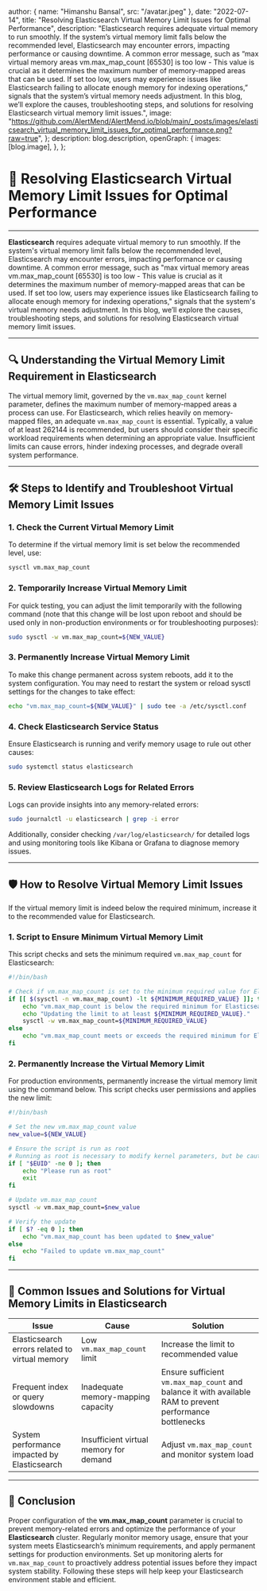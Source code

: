 
  author: { name: "Himanshu Bansal", src: "/avatar.jpeg" },
  date: "2022-07-14",
  title: "Resolving Elasticsearch Virtual Memory Limit Issues for Optimal Performance",
  description:
    "Elasticsearch requires adequate virtual memory to run smoothly. If the system’s virtual memory limit falls below the recommended level, Elasticsearch may encounter errors, impacting performance or causing downtime. A common error message, such as “max virtual memory areas vm.max_map_count [65530] is too low - This value is crucial as it determines the maximum number of memory-mapped areas that can be used. If set too low, users may experience issues like Elasticsearch failing to allocate enough memory for indexing operations,” signals that the system’s virtual memory needs adjustment. In this blog, we’ll explore the causes, troubleshooting steps, and solutions for resolving Elasticsearch virtual memory limit issues.",
  image: "https://github.com/AlertMend/AlertMend.io/blob/main/_posts/images/elasticsearch_virtual_memory_limit_issues_for_optimal_performance.png?raw=true",
};
  description: blog.description,
  openGraph: {
    images: [blog.image],
  },
};


# 🚀 **Resolving Elasticsearch Virtual Memory Limit Issues for Optimal Performance**
---

**Elasticsearch** requires adequate virtual memory to run smoothly. If the system's virtual memory limit falls below the recommended level, Elasticsearch may encounter errors, impacting performance or causing downtime. A common error message, such as "max virtual memory areas vm.max\_map\_count [65530] is too low - This value is crucial as it determines the maximum number of memory-mapped areas that can be used. If set too low, users may experience issues like Elasticsearch failing to allocate enough memory for indexing operations," signals that the system's virtual memory needs adjustment. In this blog, we’ll explore the causes, troubleshooting steps, and solutions for resolving Elasticsearch virtual memory limit issues.

---

## 🔍 **Understanding the Virtual Memory Limit Requirement in Elasticsearch**

The virtual memory limit, governed by the `vm.max_map_count` kernel parameter, defines the maximum number of memory-mapped areas a process can use. For Elasticsearch, which relies heavily on memory-mapped files, an adequate `vm.max_map_count` is essential. Typically, a value of at least 262144 is recommended, but users should consider their specific workload requirements when determining an appropriate value. Insufficient limits can cause errors, hinder indexing processes, and degrade overall system performance.

---

## 🛠️ **Steps to Identify and Troubleshoot Virtual Memory Limit Issues**

### 1. **Check the Current Virtual Memory Limit**

To determine if the virtual memory limit is set below the recommended level, use:

```bash
sysctl vm.max_map_count
```

### 2. **Temporarily Increase Virtual Memory Limit**

For quick testing, you can adjust the limit temporarily with the following command (note that this change will be lost upon reboot and should be used only in non-production environments or for troubleshooting purposes):

```bash
sudo sysctl -w vm.max_map_count=${NEW_VALUE}
```

### 3. **Permanently Increase Virtual Memory Limit**

To make this change permanent across system reboots, add it to the system configuration. You may need to restart the system or reload sysctl settings for the changes to take effect:

```bash
echo "vm.max_map_count=${NEW_VALUE}" | sudo tee -a /etc/sysctl.conf
```

### 4. **Check Elasticsearch Service Status**

Ensure Elasticsearch is running and verify memory usage to rule out other causes:

```bash
sudo systemctl status elasticsearch
```

### 5. **Review Elasticsearch Logs for Related Errors**

Logs can provide insights into any memory-related errors:

```bash
sudo journalctl -u elasticsearch | grep -i error
```

Additionally, consider checking `/var/log/elasticsearch/` for detailed logs and using monitoring tools like Kibana or Grafana to diagnose memory issues.

---

## 🛡️ **How to Resolve Virtual Memory Limit Issues**

If the virtual memory limit is indeed below the required minimum, increase it to the recommended value for Elasticsearch.

### 1. **Script to Ensure Minimum Virtual Memory Limit**

This script checks and sets the minimum required `vm.max_map_count` for Elasticsearch:

```bash
#!/bin/bash

# Check if vm.max_map_count is set to the minimum required value for Elasticsearch
if [[ $(sysctl -n vm.max_map_count) -lt ${MINIMUM_REQUIRED_VALUE} ]]; then
    echo "vm.max_map_count is below the required minimum for Elasticsearch."
    echo "Updating the limit to at least ${MINIMUM_REQUIRED_VALUE}."
    sysctl -w vm.max_map_count=${MINIMUM_REQUIRED_VALUE}
else
    echo "vm.max_map_count meets or exceeds the required minimum for Elasticsearch."
fi
```

### 2. **Permanently Increase the Virtual Memory Limit**

For production environments, permanently increase the virtual memory limit using the command below. This script checks user permissions and applies the new limit:

```bash
#!/bin/bash

# Set the new vm.max_map_count value
new_value=${NEW_VALUE}

# Ensure the script is run as root
# Running as root is necessary to modify kernel parameters, but be cautious of the security implications. Consider creating a dedicated user with specific permissions where possible.
if [ "$EUID" -ne 0 ]; then
    echo "Please run as root"
    exit
fi

# Update vm.max_map_count
sysctl -w vm.max_map_count=$new_value

# Verify the update
if [ $? -eq 0 ]; then
    echo "vm.max_map_count has been updated to $new_value"
else
    echo "Failed to update vm.max_map_count"
fi
```

---

## 🔄 **Common Issues and Solutions for Virtual Memory Limits in Elasticsearch**

| **Issue**                                      | **Cause**                              | **Solution**                                                                                              |
| ---------------------------------------------- | -------------------------------------- | --------------------------------------------------------------------------------------------------------- |
| Elasticsearch errors related to virtual memory | Low `vm.max_map_count` limit           | Increase the limit to recommended value                                                                   |
| Frequent index or query slowdowns              | Inadequate memory-mapping capacity     | Ensure sufficient `vm.max_map_count` and balance it with available RAM to prevent performance bottlenecks |
| System performance impacted by Elasticsearch   | Insufficient virtual memory for demand | Adjust `vm.max_map_count` and monitor system load                                                         |

---

## 🚀 **Conclusion**

Proper configuration of the **vm.max\_map\_count** parameter is crucial to prevent memory-related errors and optimize the performance of your **Elasticsearch** cluster. Regularly monitor memory usage, ensure that your system meets Elasticsearch’s minimum requirements, and apply permanent settings for production environments. Set up monitoring alerts for `vm.max_map_count` to proactively address potential issues before they impact system stability. Following these steps will help keep your Elasticsearch environment stable and efficient.